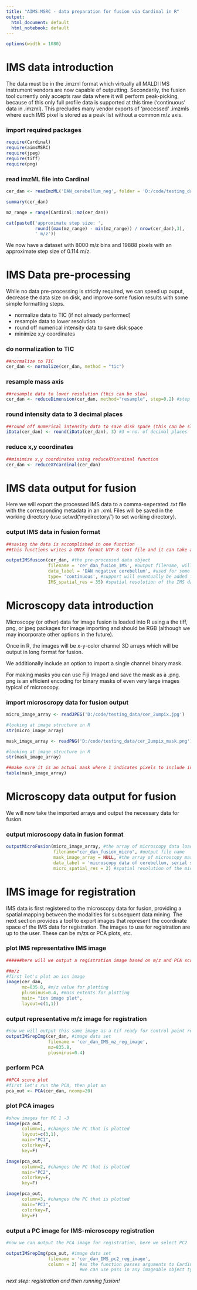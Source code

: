 ```yaml
---
title: "AIMS.MSRC - data preparation for fusion via Cardinal in R"
output:
  html_document: default
  html_notebook: default
---
```


```r
options(width = 1080)
```

# IMS data introduction

The data must be in the .imzml format which virtually all MALDI IMS instrument vendors are now capable of outputting. 
Secondarily, the fusion tool currently only accepts raw data where it will perform peak-picking, because of this only full profile data is supported at this time ('continuous' data in .imzml). This precludes many vendor exports of 'processed' .imzmls where each IMS pixel is stored as a peak list without a common m/z axis.

### import required packages
```r
require(Cardinal)
require(aimsMSRC)
require(jpeg)
require(tiff)
require(png)
```

### read imzML file into Cardinal
```r
cer_dan <- readImzML('DAN_cerebellum_neg', folder = 'D:/code/testing_data/') # data file : D:/code/testing_data/DAN_cerebellum_neg.imzML

summary(cer_dan)

```

```r

mz_range = range(Cardinal::mz(cer_dan))

cat(paste0('approximate step size: ', 
           round((max(mz_range) - min(mz_range)) / nrow(cer_dan),3), 
           ' m/z'))

```


We now have a dataset with 8000 m/z bins and 19888 pixels with an approximate step size of 0.114 m/z. 

# IMS Data pre-processing

While no data pre-processing is strictly required, we can speed up ouput, decrease the data size on disk, and improve some fusion results with some simple formatting steps.

* normalize data to TIC (if not already performed)
* resample data to lower resolution
* round off numerical intensity data to save disk space
* minimize x,y coordinates

### do normalization to TIC
```r
##normalize to TIC
cer_dan <- normalize(cer_dan, method = "tic")
```
### resample mass axis
```r
##resample data to lower resolution (this can be slow)
cer_dan <- reduceDimension(cer_dan, method="resample", step=0.2) #step here is defined in Daltons.
```

### round intensity data to 3 decimal places
```r
##round off numerical intensity data to save disk space (this can be slow)
iData(cer_dan) <- round(iData(cer_dan), 3) #3 = no. of decimal places
```

### reduce x,y coordinates
```r
##minimize x,y coordinates using reduceXYcardinal function
cer_dan <- reduceXYcardinal(cer_dan)

```


# IMS data output for fusion

Here we will export the processed IMS data to a comma-seperated .txt file with the corresponding metadata in an .xml.
Files will be saved in the working directory (use setwd('mydirectory/') to set working directory).

### output IMS data in fusion format
```r

##saving the data is accomplished in one function
##this functions writes a UNIX format UTF-8 text file and it can take a very long time depending on the size of the dataset

outputIMSfusion(cer_dan, #the pre-processed data object 
                filename = 'cer_dan_fusion_IMS', #output filename, will be appended with appropriate extensions for raw data and metadata
                data_label = 'DAN negative cerebellum', #used for some names on plotting, a description of the data
                type= 'continuous', #support will eventually be added for peak-picked data but for now only 'continuous' does anything 
                IMS_spatial_res = 35) #spatial resolution of the IMS data in micron / pixel

```


# Microscopy data introduction

Microscopy (or other) data for image fusion is loaded into R using a the tiff, png, or jpeg packages for image importing and should be RGB (although we may incorporate other options in the future).

Once in R, the images will be x-y-color channel 3D arrays which will be output in long format for fusion.

We additionally include an option to import a single channel binary mask. 

For making masks you can use Fiji ImageJ and save the mask as a .png. 
png is an efficient encoding for binary masks of even very large images typical of microscopy. 

### import microscropy data for fusion output
```r
micro_image_array <- readJPEG('D:/code/testing_data/cer_2umpix.jpg')

#looking at image structure in R
str(micro_image_array)

mask_image_array <- readPNG('D:/code/testing_data/cer_2umpix_mask.png')

#looking at image structure in R
str(mask_image_array)

##make sure it is an actual mask where 1 indicates pixels to include in fusion and 0 pixels to exclude from data output
table(mask_image_array)


```

# Microscopy data output for fusion

We will now take the imported arrays and output the necessary data for fusion.

### output microscopy data in fusion format
```r
outputMicroFusion(micro_image_array, #the array of microscopy data loaded into R
                  filename="cer_dan_fusion_micro", #output file name
                  mask_image_array = NULL, #the array of microscopy mask data loaded into R, defaults to NULL
                  data_label = 'microscopy data of cerebellum, serial section', #description of the data
                  micro_spatial_res = 2) #spatial resolution of the microscopy data in micron / pixel
```


# IMS image for registration

IMS data is first registered to the microscopy data for fusion, providing a spatial mapping between the modalities for subsequent data mining. 
The next section provides a tool to export images that represent the coordinate space of the IMS data for registration. 
The images to use for registration are up to the user. These can be m/zs or PCA plots, etc.

### plot IMS representative IMS image
```r
######here will we output a registration image based on m/z and PCA scores

##m/z
#first let's plot an ion image
image(cer_dan, 
      mz=835.8, #m/z value for plotting
      plusminus=0.4, #mass extents for plotting
      main= "ion image plot",
      layout=c(1,1)) 

```

### output representative m/z image for registration
```r
#now we will output this same image as a tif ready for control point registration
outputIMSrepImg(cer_dan, #image data set
                filename = 'cer_dan_IMS_mz_reg_image',
                mz=835.8,
                plusminus=0.4)
```

### perform PCA
```r
##PCA score plot
#first let's run the PCA, then plot an 
pca_out <- PCA(cer_dan, ncomp=20)
```

### plot PCA images
```r
#show images for PC 1 -3
image(pca_out,
      column=1, #changes the PC that is plotted
      layout=c(3,1),
      main="PC1",
      colorkey=F,
      key=F)

image(pca_out,
      column=2, #changes the PC that is plotted
      main="PC2",
      colorkey=F,
      key=F)

image(pca_out,
      column=3, #changes the PC that is plotted
      main="PC3",
      colorkey=F,
      key=F)
```

### output a PC image for IMS-microscopy registration
```r
#now we can output the PCA image for registration, here we select PC2

outputIMSrepImg(pca_out, #image data set
                filename = 'cer_dan_IMS_pc2_reg_image',
                column = 2) #as the function passes arguments to Cardinal's image(...) function, 
                            #we can use pass in any imageable object type

```

*next step: registration and then running fusion!*
